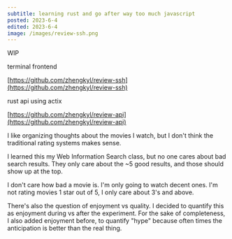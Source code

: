 ```yaml
---
subtitle: learning rust and go after way too much javascript
posted: 2023-6-4
edited: 2023-6-4
image: /images/review-ssh.png
---
```


WIP

terminal frontend

[https://github.com/zhengkyl/review-ssh](https://github.com/zhengkyl/review-ssh)

rust api using actix

[https://github.com/zhengkyl/review-api](https://github.com/zhengkyl/review-api)

I like organizing thoughts about the movies I watch, but I don't think the traditional rating systems makes sense.

I learned this my Web Information Search class, but no one cares about bad search results. They only care about the ~5 good results, and those should show up at the top.

I don't care how bad a movie is. I'm only going to watch decent ones. I'm not rating movies 1 star out of 5, I only care about 3's and above.

There's also the question of enjoyment vs quality. I decided to quantify this as enjoyment during vs after the experiment. For the sake of completeness, I also added enjoyment before, to quantify "hype" because often times the anticipation is better than the real thing.
